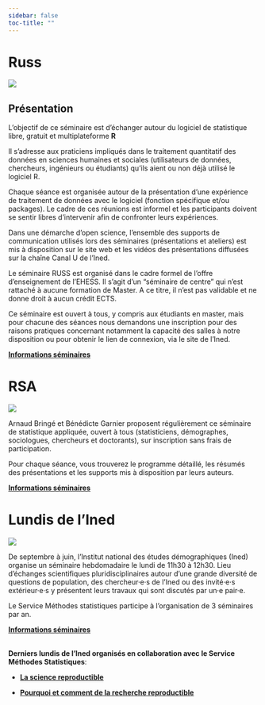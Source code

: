 ```yaml
---
sidebar: false
toc-title: ""
---
```



# **Russ**

::: {.pullout-text}
::: {.pullout-container}
::: {.pullout-block .darkblue-background}

![](https://russ.site.ined.fr/thumb/f__png/h__125/q__90/w__1024/zc__1/src/fichier/s_rubrique/22456/bandeau.russ.png)

## Présentation  

L’objectif de ce séminaire est d’échanger autour du logiciel de statistique libre, gratuit et multiplateforme **R** 

Il s’adresse aux praticiens impliqués dans le traitement quantitatif des données en sciences humaines et sociales (utilisateurs de données, chercheurs, ingénieurs ou étudiants) qu’ils aient ou non déjà utilisé le logiciel R.  

Chaque séance est organisée autour de la présentation d’une expérience de traitement de données avec le logiciel (fonction spécifique et/ou packages). Le cadre de ces réunions est informel et les participants doivent se sentir libres d’intervenir afin de confronter leurs expériences.  

Dans une démarche d’open science, l’ensemble des supports de communication utilisés lors des séminaires (présentations et ateliers) est mis à disposition sur le site web et les vidéos des présentations diffusées sur la chaîne Canal U de l’Ined.  

Le séminaire RUSS est organisé dans le cadre formel de l’offre d’enseignement de l’EHESS.
Il s’agit d’un "séminaire de centre" qui n’est rattaché à aucune formation de Master. A ce titre, il n’est pas validable et ne donne droit à aucun crédit ECTS.  

Ce séminaire est ouvert à tous, y compris aux étudiants en master, mais pour chacune des séances nous demandons une inscription pour des raisons pratiques concernant notamment la capacité des salles à notre disposition ou pour obtenir le lien de connexion, via le site de l’Ined.  

::: {.button .button1}
[**Informations séminaires**](https://russ.site.ined.fr/fr/)
:::

:::
:::
:::

# **RSA**

::: {.pullout-text}
::: {.pullout-container}
::: {.pullout-block .darkblue-background}

![](https://statapp.site.ined.fr/thumb/f__png/h__125/q__90/w__1024/zc__1/src/fichier/s_rubrique/22519/bandeau_data_rsa_site.png)

Arnaud Bringé et Bénédicte Garnier proposent régulièrement ce séminaire de statistique appliquée, ouvert à tous (statisticiens, démographes, sociologues, chercheurs et doctorants), sur inscription sans frais de participation.


Pour chaque séance, vous trouverez le programme détaillé, les résumés des présentations et les supports mis à disposition par leurs auteurs.

::: {.button .button1}
[**Informations séminaires**](https://statapp.site.ined.fr/fr/)
:::

:::
:::
:::
   
# **Lundis de l'Ined**   

::: {.pullout-text}
::: {.pullout-container}
::: {.pullout-block .darkblue-background}


![](https://www.ined.fr/thumb/f__png/h__1000/q__90/w__600/src/fichier/s_rubrique/52/logo_les.lundis_petit.png)


De septembre à juin, l’Institut national des études démographiques (Ined) organise un séminaire hebdomadaire le lundi de 11h30 à 12h30. Lieu d’échanges scientifiques pluridisciplinaires autour d’une grande diversité de questions de population, des chercheur·e·s de l’Ined ou des invité·e·s extérieur·e·s y présentent leurs travaux qui sont discutés par un·e pair·e.  

Le Service Méthodes statistiques participe à l'organisation de 3 séminaires par an.

::: {.button .button1}
[**Informations séminaires**](https://www.ined.fr/fr/actualites/rencontres-scientifiques/les-lundis/)
:::


:::
:::
:::

<br>
**Derniers lundis de l'Ined organisés en collaboration avec le Service Méthodes Statistiques**:  

* [**La science reproductible**](https://www.ined.fr/fr/actualites/rencontres-scientifiques/les-lundis/la-science-reproductible/)

* [**Pourquoi et comment de la recherche reproductible**](https://www.ined.fr/fr/actualites/rencontres-scientifiques/les-lundis/le-pourquoi-et-le-comment-de-la-recherche-reproductible/)



